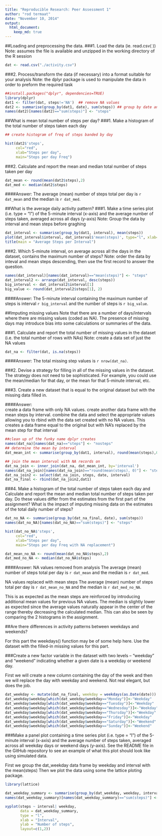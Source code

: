 ```yaml
---
title: "Reproducible Research: Peer Assessment 1"
author: "rod termaat"
date: "November 10, 2014"
output: 
  html_document:
    keep_md: true
---
```


##Loading and preprocessing the data.
###1. Load the data (ie. read.csv( ))
Note:  assumes the file is available and unzipped in the working directory of the R session
```r
dat <- read.csv("./activity.csv")
```


###2. Process/transform the data (if necessary) into a format suitable for your analysis
Note:  the dplyr package is used to manipulate the data in order to preform the required task

```r
##install.packages("dplyr", dependencies=TRUE)
library(dplyr)
dat1 <- filter(dat, steps!='NA')  ## remove NA values
dat2 <- summarise(group_by(dat1, date), sum(steps)) ## group by date and sum steps by date
names(dat2)[names(dat2)=="sum(steps)"] <- "steps"
```


##What is mean total number of steps per day?
###1. Make a histogram of the total number of steps taken each day
```r

## create histogram of freq of steps banded by day

hist(dat2$'steps',
     col="red",
     xlab="Steps per day",
     main="Steps per day Freq")
```

###2. Calculate and report the mean and median total number of steps taken per day

```r
dat_mean <- round(mean(dat2$steps),2)
dat_med <- median(dat2$steps)
```
####Answer:
The average (mean) number of steps total per day is `r dat_mean` and the median is `r dat_med`.


##What is the average daily activity pattern?
###1. Make a time series plot (i.e. type = "l") of the 5-minute interval (x-axis) and the average number of steps taken, averaged across all days (y-axis)
Note:  Group the data by interval and mean steps before graghing

```r
dat_interval <- summarise(group_by(dat1, interval), mean(steps))
plot(dat_interval$interval, dat_interval$'mean(steps)', type="l", xlab="Interval", ylab="Avereage Steps")
title(main = "Average Steps per Interval")
```

###2. Which 5-minute interval, on average across all the days in the dataset, contains the maximum number of steps?
Note:  order the data by inteval and mean steps descending, then use the first record to answer the question.

```r
names(dat_interval)[names(dat_interval)=="mean(steps)"] <- "steps"
dat_interval2 <- arrange(dat_interval, desc(steps))
big_interval <- dat_interval2$interval[1]
big_value <- round(dat_interval2$steps[1], 2)
```

####Answer:
The 5-minute interval containing the maximum number of steps is interval `r big_interval` and the number of steps is `r big_value`.


##Imputing missing values
Note that there are a number of days/intervals where there are missing values (coded as NA). The presence of missing days may introduce bias into some calculations or summaries of the data.

###1. Calculate and report the total number of missing values in the dataset (i.e. the total number of rows with NAs)
Note:  create a data set of just the NA values

```r
dat_na <- filter(dat, is.na(steps))
```

####Answer:
The total missing step values is `r nrow(dat_na)`.

###2. Devise a strategy for filling in all of the missing values in the dataset. The strategy does not need to be sophisticated. For example, you could use the mean/median for that day, or the mean for that 5-minute interval, etc.

###3. Create a new dataset that is equal to the original dataset but with the missing data filled in.

####Answer:  
create a data frame with only NA values. create another data frame with the mean steps by interval. combine the data and select the appropriate values allowing you to rbind with the data set created with no NA values.  This creates a data frame equal to the original but with NA's replaced by the mean step for that interval

```r

##clean up of the funky name dplyr creates
names(dat_na)[names(dat_na)=="steps"] <- "nosteps"
## determine the mean by interval
dat_mean_int <- summarise(group_by(dat1, interval), round(mean(steps),0))

## join the mean interval with NA records on 
dat_na_join <- inner_join(dat_na, dat_mean_int, by='interval')
names(dat_na_join)[names(dat_na_join)=="round(mean(steps), 0)"] <- "steps"
dat_na_join2 <- select(dat_na_join, steps, date, interval)
dat_na_final <- rbind(dat_na_join2,dat1)
```

###4. Make a histogram of the total number of steps taken each day and Calculate and report the mean and median total number of steps taken per day. Do these values differ from the estimates from the first part of the assignment? What is the impact of imputing missing data on the estimates of the total daily number of steps?

```r
dat_no_NA <- summarise(group_by(dat_na_final, date), sum(steps))
names(dat_no_NA)[names(dat_no_NA)=="sum(steps)"] <- "steps"

hist(dat_no_NA$'steps',
     col="red",
     xlab="Steps per day",
     main="Steps per day Freq with NA replacement")

dat_mean_no_NA <- round(mean(dat_no_NA$steps),2)
dat_med_no_NA <- median(dat_no_NA$steps)
```
####Answer:
NA values removed from analysis
The average (mean) number of steps total per day is `r dat_mean` and the median is `r dat_med`.

NA values replaced with mean steps
The average (mean) number of steps total per day is `r dat_mean_no_NA` and the median is `r dat_med_no_NA`.

This is as expected as the mean steps are reinforced by introducing additional mean values for previous NA values.  The median is slightly lower as expected since the average values naturally appear in the center of the range thereby decreasing the calculated median.  This can also be seen by comparing the 2 histograms in the assignment.

##Are there differences in activity patterns between weekdays and weekends?

For this part the weekdays() function may be of some help here. Use the dataset with the filled-in missing values for this part.

###Create a new factor variable in the dataset with two levels – “weekday” and “weekend” indicating whether a given date is a weekday or weekend day.

First we will create a new column containing the day of the week and then we will replace the day with weekday and weekend.  Not real elegant, but does the job.

```r
dat_weekday <- mutate(dat_na_final, weekday = weekdays(as.Date(date)))
dat_weekday$weekday[which(dat_weekday$weekday=="Monday")]<-"Weekday"
dat_weekday$weekday[which(dat_weekday$weekday=="Tuesday")]<-"Weekday"
dat_weekday$weekday[which(dat_weekday$weekday=="Wednesday")]<-"Weekday"
dat_weekday$weekday[which(dat_weekday$weekday=="Thursday")]<-"Weekday"
dat_weekday$weekday[which(dat_weekday$weekday=="Friday")]<-"Weekday"
dat_weekday$weekday[which(dat_weekday$weekday=="Saturday")]<-"Weekend"
dat_weekday$weekday[which(dat_weekday$weekday=="Sunday")]<-"Weekend"

```

###Make a panel plot containing a time series plot (i.e. type = "l") of the 5-minute interval (x-axis) and the average number of steps taken, averaged across all weekday days or weekend days (y-axis). See the README file in the GitHub repository to see an example of what this plot should look like using simulated data.

First we group the dat_weekday data frame by weekday and interval with the mean(steps)
Then we plot the data using some the lattice ploting package.

```r
library(lattice)

dat_weekday_summary <- summarise(group_by(dat_weekday, weekday, interval), sum(steps))
names(dat_weekday_summary)[names(dat_weekday_summary)=="sum(steps)"] <- "steps"

xyplot(steps ~ interval| weekday, 
       data = dat_weekday_summary,
       type = "l",
       xlab = "Interval",
       ylab = "Number of steps",
       layout=c(1,2))
```